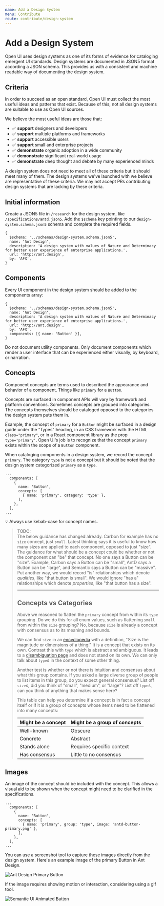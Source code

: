 ```yaml
---
name: Add a Design System
menu: Contribute
route: contribute/design-system
---
```



# Add a Design System

Open UI uses design systems as one of its forms of evidence for cataloging emergent UI standards.
Design systems are documented in JSON5 format according a JSON schema.
This provides us with a consistent and machine readable way of documenting the design system.

## Criteria

In order to succeed as an open standard, Open UI must collect the most useful ideas and patterns that exist.
Because of this, not all design systems are suitable to use as Open UI sources.

We believe the most useful ideas are those that:

- :white_check_mark: **support** designers and developers
- :white_check_mark: **support** multiple platforms and frameworks
- :white_check_mark: **support** accessible users
- :white_check_mark: **support** small and enterprise projects
- :white_check_mark: **demonstrate** organic adoption in a wide community
- :white_check_mark: **demonstrate** significant real-world usage
- :white_check_mark: **demonstrate** deep thought and debate by many experienced minds

A design system does not need to meet all of these criteria but it should meet many of them.
The design systems we've launched with we believe are representative of these criteria.
We may not accept PRs contributing design systems that are lacking by these criteria.

## Initial information

Create a JSON5 file in `/research` for the design system, like `/specifications/antd.json5`.
Add the `$schema` key pointing to our `design-system.schema.json5` schema and complete the required fields.

```json5
{
  $schema: '../schemas/design-system.schema.json5',
  name: 'Ant Design',
  description: 'A design system with values of Nature and Determinacy for better user experience of enterprise applications.',
  url: 'http://ant.design',
  by: 'AFX',
}
```

## Components

Every UI component in the design system should be added to the components array:

```json5
{
  $schema: '../schemas/design-system.schema.json5',
  name: 'Ant Design',
  description: 'A design system with values of Nature and Determinacy for better user experience of enterprise applications.',
  url: 'http://ant.design',
  by: 'AFX',
  components: [{ name: 'Button' }],
}
```

Do not document utility components.
Only document components which render a user interface that can be experienced either visually, by keyboard, or narration.

## Concepts

Component concepts are terms used to described the appearance and behavior of a component.
Things like `primary` for a `Button`.

Concepts are surfaced in component APIs will vary by framework and platform conventions.
Sometimes concepts are grouped into categories.
The concepts themselves should be cataloged opposed to the categories the design system puts them in.

Example, the concept of `primary` for a `Button` might be surfaced in a design guide under the "Types" heading, in an CSS framework with the HTML `class="primary"`, or in a React component library as the prop `type='primary'`.
Open UI's job is to recognize that the concept `primary` exists within the scope of a `Button` component.

When cataloging components in a design system, we record the concept `primary`.
The category `type` is not a concept but it should be noted that the design system categorized `primary` as a `type`.

```json5
...
  components: [
    {
      name: 'Button',
      concepts: [
        { name: 'primary', category: 'type' },
      ],
    },
  ],
...
```

:bulb: Always use kebab-case for concept names.

> TODO:<br/>
> The below guidance has changed already. Carbon for example has no `size` concept, just `small`.
> Latest thinking says it is useful to know how many sizes are applied to each component, opposed to just "size".
> The guidance for what should be a concept could be whether or not the component can "be" that concept.
> No one says a Button can be "size".
> Example, Carbon says a Button can be "small", AntD says a Button can be "large", and Semantic says a Button can be "massive".
> Put another way, we would record "is" relationships which denote _qualities_, like "that button is small".
> We would ignore "has a" relationships which denote _properties_, like "that button has a size".
>
> ---
>
> ## Concepts vs Categories
>
> Above we reasoned to flatten the `primary` concept from within its `type` grouping.
> Do we do this for all enum values, such as flattening `small` from within the `size` grouping?
> No, because `size` is already a concept with consensus as to its meaning and bounds.
>
> We can find `size` in an [encyclopedia](https://en.wikipedia.org/wiki/Size) with a definition, "Size is the magnitude or dimensions of a thing."
> It is a concept that exists on its own.
> Contrast this with `type` which is abstract and ambiguous.
> It leads to a [disambiguation page](https://en.wikipedia.org/wiki/Type) and does not stand on its own.
> We can only talk about `type`s in the context of some other thing.
>
> Another test is whether or not there is intuition and consensus about what this group contains.
> If you asked a large diverse group of people to list items in this group, do you expect general consensus?
> List off `size`s, did you think of "small", "medium", or "large"?
> List off `type`s, can you think of anything that makes sense here?
>
> This table can help you determine if a concept is in fact a concept itself or if it is a group of concepts whose items need to be flattened into many concepts:
>
> | Might be a concept | Might be a group of concepts |
> | ------------------ | ---------------------------- |
> | Well-known         | Obscure                      |
> | Concrete           | Abstract                     |
> | Stands alone       | Requires specific context    |
> | Has consensus      | Little to no consensus       |

## Images

An image of the concept should be included with the concept.
This allows a visual aid to be shown when the concept might need to be clarified in the specifications.

```json5
...
  components: [
    {
      name: 'Button',
      concepts: [
        { name: 'primary', group: 'type', image: 'antd-button-primary.png' },
      ],
    },
  ],
...
```

You can use a screenshot tool to capture these images directly from the design system.
Here's an example image of the primary Button in Ant Design.

<Image src="antd-button-primary.png" alt="Ant Design Primary Button" />

If the image requires showing motion or interaction, considering using a gif tool.

<Image src="sui-button-animated.gif" alt="Semantic UI Animated Button" />
